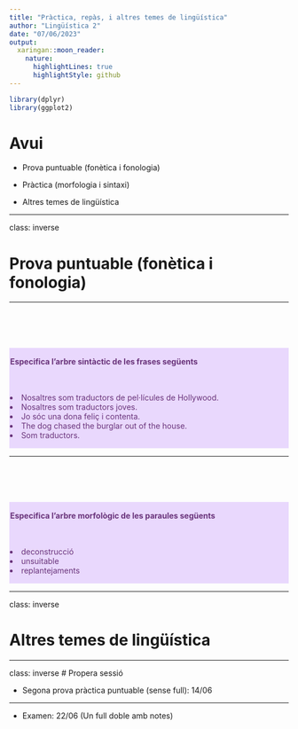 ```yaml
---
title: "Pràctica, repàs, i altres temes de lingüística"
author: "Lingüística 2"
date: "07/06/2023"
output:
  xaringan::moon_reader:
    nature:
      highlightLines: true
      highlightStyle: github
---
```


```r
library(dplyr)
library(ggplot2)
```

# Avui


* Prova puntuable (fonètica i fonologia)

* Pràctica (morfologia i sintaxi)

* Altres temes de lingüística


---

class: inverse

# Prova puntuable (fonètica i fonologia)

---


<br><br><br><br>
<div class="warning" style='padding:0.1em; background-color:#E9D8FD; color:#69337A'>
<span>
<p style='margin-top:1em; text-align:center'>
<b>Especifica l'arbre sintàctic de les frases següents</b>
<br><br><br>

<li> Nosaltres som traductors de pel·lícules de Hollywood. </li>
<li> Nosaltres som traductors joves.</li>
<li> Jo sóc una dona feliç i contenta.</li>
<li> The dog chased the burglar out of the house.</li>
<li> Som traductors.</li>

</p>
</p></span>
</div>

---

<br><br><br><br>
<div class="warning" style='padding:0.1em; background-color:#E9D8FD; color:#69337A'>
<span>
<p style='margin-top:1em; text-align:center'>
<b>Especifica l'arbre morfològic de les paraules següents</b>
<br><br><br>

<li> deconstrucció </li>
<li> unsuitable </li>
<li> replantejaments</li>


</p>
</p></span>
</div>


---

class: inverse

# Altres temes de lingüística 


---

class: inverse
# Propera sessió 

* Segona prova pràctica puntuable (sense full): 14/06

***

* Examen: 22/06 (Un full doble amb notes)